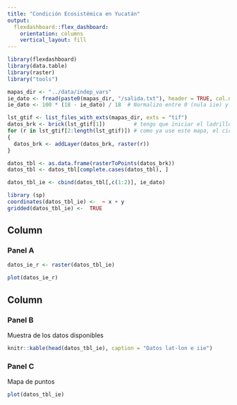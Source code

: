 ```yaml
---
title: "Condición Ecosistémica en Yucatán"
output: 
  flexdashboard::flex_dashboard:
    orientation: columns
    vertical_layout: fill
---
```


```r
library(flexdashboard)
library(data.table)
library(raster)
library("tools")

mapas_dir <- "../data/indep_vars"
ie_dato <- fread(paste0(mapas_dir, "/salida.txt"), header = TRUE, col.names = "iie")
ie_dato <- 100 * (18 - ie_dato) / 18  # Normalizo entre 0 (nula iie) y 100 (alta iie)

lst_gtif <- list_files_with_exts(mapas_dir, exts = "tif")
datos_brk <- brick(lst_gtif[1])         # tengo que iniciar el ladrillo, así que lo hago aquí
for (r in lst_gtif[2:length(lst_gtif)]) # como ya use este mapa, el ciclo empieza en el mapa 2
{
  datos_brk <- addLayer(datos_brk, raster(r))
}

datos_tbl <- as.data.frame(rasterToPoints(datos_brk))
datos_tbl <- datos_tbl[complete.cases(datos_tbl), ]

datos_tbl_ie <- cbind(datos_tbl[,c(1:2)], ie_dato) 

library (sp)
coordinates(datos_tbl_ie) <-  ~ x + y
gridded(datos_tbl_ie) <-  TRUE


```

Column {data-width=650}
-----------------------------------------------------------------------

### Panel A

```r
datos_ie_r <- raster(datos_tbl_ie) 

plot(datos_ie_r)

```

Column {data-width=350}
-----------------------------------------------------------------------

### Panel B

Muestra de los datos disponibles

```r
knitr::kable(head(datos_tbl_ie), caption = "Datos lat-lon e iie")

```

### Panel C
Mapa de puntos

```r
plot(datos_tbl_ie)


```

